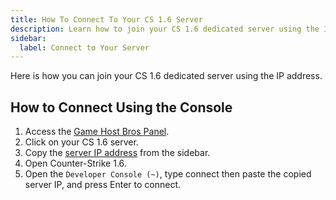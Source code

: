 ```yaml
---
title: How To Connect To Your CS 1.6 Server
description: Learn how to join your CS 1.6 dedicated server using the IP address.
sidebar:
  label: Connect to Your Server
---
```


Here is how you can join your CS 1.6 dedicated server using the IP address.

## How to Connect Using the Console

1. Access the [Game Host Bros Panel](https://panel.gamehostbros.com/).
2. Click on your CS 1.6 server.
3. Copy the [server IP address](https://www.youtube.com/watch?v=Ap7DtDF-wYg) from the sidebar.
4. Open Counter-Strike 1.6.
5. Open the `Developer Console (~)`, type connect then paste the copied server IP, and press Enter to connect.
